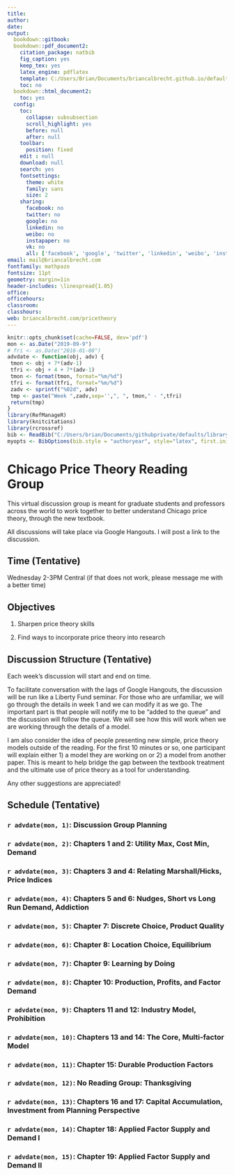 ```yaml
---
title: 
author:
date:
output:
  bookdown::gitbook:
  bookdown::pdf_document2:
    citation_package: natbib
    fig_caption: yes
    keep_tex: yes
    latex_engine: pdflatex
    template: C:/Users/Brian/Documents/briancalbrecht.github.io/defaults/svm-latex-syllabus.tex
    toc: no
  bookdown::html_document2:
    toc: yes
  config:
    toc:
      collapse: subsubsection
      scroll_highlight: yes
      before: null
      after: null
    toolbar:
      position: fixed
    edit : null
    download: null
    search: yes
    fontsettings:
      theme: white
      family: sans
      size: 2
    sharing:
      facebook: no
      twitter: no
      google: no
      linkedin: no
      weibo: no
      instapaper: no
      vk: no
      all: ['facebook', 'google', 'twitter', 'linkedin', 'weibo', 'instapaper']
email: mail@briancalbrecht.com
fontfamily: mathpazo
fontsize: 11pt
geometry: margin=1in
header-includes: \linespread{1.05}
office: 
officehours: 
classroom: 
classhours: 
web: briancalbrecht.com/pricetheory
---
```




```r
knitr::opts_chunk$set(cache=FALSE, dev='pdf')
mon <- as.Date("2019-09-9")
# fri <- as.Date("2016-01-08")
advdate <- function(obj, adv) {
 tmon <- obj + 7*(adv-1)
 tfri <- obj + 4 + 7*(adv-1)
 tmon <- format(tmon, format="%m/%d")
 tfri <- format(tfri, format="%m/%d")
 zadv <- sprintf("%02d", adv)
 tmp <- paste("Week ",zadv,sep='',", ", tmon," - ",tfri)
 return(tmp)
}
library(RefManageR)
library(knitcitations)
library(rcrossref)
bib <- ReadBib("C:/Users/brian/Documents/githubprivate/defaults/library.bib")
myopts <- BibOptions(bib.style = "authoryear", style="latex", first.inits=FALSE, max.names = 20)
```

# Chicago Price Theory Reading Group {-}

This virtual discussion group is meant for graduate students and professors across the world to work together to better understand Chicago price theory, through the new textbook.

All discussions will take place via Google Hangouts. I will post a link to the discussion.

## Time (Tentative) {-}

Wednesday 2-3PM Central (if that does not work, please message me with a better time)

## Objectives {-}

1. Sharpen price theory skills

2. Find ways to incorporate price theory into research

## Discussion Structure (Tentative)  {-}

Each week's discussion will start and end on time. 

To facilitate conversation with the lags of Google Hangouts, the discussion will be run like a Liberty Fund seminar. For those who are unfamiliar, we will go through the details in week 1 and we can modify it as we go. The important part is that people will notify me to be "added to the queue" and the discussion will follow the queue. We will see how this will work when we are working through the details of a model.

I am also consider the idea of people presenting new simple, price theory models outside of the reading. For the first 10 minutes or so, one participant will explain either 1) a model they are working on or 2) a model from another paper. This is meant to help bridge the gap between the textbook treatment and the ultimate use of price theory as a tool for understanding.

Any other suggestions are appreciated!
\newpage

## Schedule (Tentative) {-}


### `r advdate(mon, 1)`: Discussion Group Planning {-}


### `r advdate(mon, 2)`: Chapters 1 and 2: Utility Max, Cost Min, Demand {-}


### `r advdate(mon, 3)`: Chapters 3 and 4: Relating Marshall/Hicks, Price Indices {-}




### `r advdate(mon, 4)`: Chapters 5 and 6: Nudges, Short vs Long Run Demand, Addiction {-}




### `r advdate(mon, 5)`: Chapter 7: Discrete Choice, Product Quality {-}



### `r advdate(mon, 6)`: Chapter 8: Location Choice, Equilibrium  {-}
### `r advdate(mon, 7)`: Chapter 9: Learning by Doing {-}
### `r advdate(mon, 8)`: Chapter 10: Production, Profits, and Factor Demand {-}

### `r advdate(mon, 9)`: Chapters 11 and 12: Industry Model, Prohibition {-}

### `r advdate(mon, 10)`: Chapters 13 and 14: The Core, Multi-factor Model {-}

### `r advdate(mon, 11)`: Chapter 15: Durable Production Factors {-}

### `r advdate(mon, 12)`: No Reading Group: Thanksgiving {-}

### `r advdate(mon, 13)`: Chapters 16 and 17: Capital Accumulation, Investment from Planning Perspective {-}

### `r advdate(mon, 14)`: Chapter 18: Applied Factor Supply and Demand I {-} 

### `r advdate(mon, 15)`: Chapter 19: Applied Factor Supply and Demand II {-}


